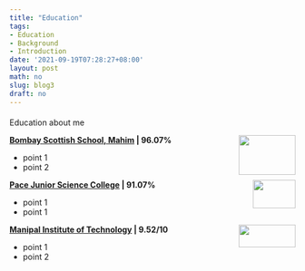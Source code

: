 ```yaml
---
title: "Education"
tags:
- Education
- Background
- Introduction
date: '2021-09-19T07:28:27+08:00'
layout: post
math: no
slug: blog3
draft: no
---
```

#### 

Education about me
        
<!--img align="left" width="100" height="100" src="/images/wallpaper1.jpg"-->


<img align="right" top="1200" width="100" height="70" topmargin="5000" src="/images/BSS.png">

**[Bombay Scottish School, Mahim](https://bombayscottish.in/mahim/home.php) | 96.07% **

* point 1
* point 2

<img align="right" top="1200" width="75" height="50" topmargin="5000" src="/images/pace.jpg">

**[Pace Junior Science College](https://www.delltechnologies.com/en-gb/index.htm) | 91.07%** 

* point 1
* point 1


<img align="right" top="1200" width="100" height="40" topmargin="5000" src="/images/MU.png">

**[Manipal Institute of Technology](https://manipal.edu/mit.html) | 9.52/10**

* point 1
* point 2

